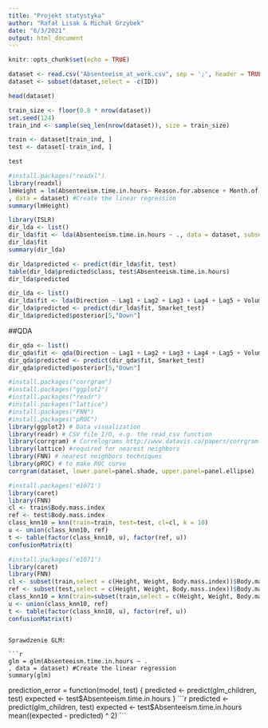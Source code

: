 ```yaml
---
title: "Projekt statystyka"
author: "Rafał Lisak & Michał Grzybek"
date: "6/3/2021"
output: html_document
---
```


```r
knitr::opts_chunk$set(echo = TRUE)
```

```r
dataset <- read.csv("Absenteeism_at_work.csv", sep = ';', header = TRUE)
dataset <- subset(dataset,select = -c(ID))
```

```r
head(dataset)
```

```r

train_size <- floor(0.8 * nrow(dataset))
set.seed(124)
train_ind <- sample(seq_len(nrow(dataset)), size = train_size)

train <- dataset[train_ind, ]
test <- dataset[-train_ind, ]
```

```r
test
```

```r
#install.packages("readxl")
library(readxl)
lmHeight = lm(Absenteeism.time.in.hours~ Reason.for.absence + Month.of.absence + Age + Disciplinary.failure + Education + Son
, data = dataset) #Create the linear regression
summary(lmHeight)
```

```r
library(ISLR)
dir_lda <- list()
dir_lda$fit <- lda(Absenteeism.time.in.hours ~ ., data = dataset, subset=train_ind)
dir_lda$fit
summary(dir_lda)

dir_lda$predicted <- predict(dir_lda$fit, test)
table(dir_lda$predicted$class, test$Absenteeism.time.in.hours)
dir_lda$predicted
```
```r
dir_lda <- list()
dir_lda$fit <- lda(Direction ~ Lag1 + Lag2 + Lag3 + Lag4 + Lag5 + Volume, data = Smarket, subset = train)
dir_lda$predicted <- predict(dir_lda$fit, Smarket_test)
dir_lda$predicted$posterior[5,"Down"]
```

##QDA
```r
dir_qda <- list()
dir_qda$fit <- qda(Direction ~ Lag1 + Lag2 + Lag3 + Lag4 + Lag5 + Volume, data = Smarket, subset = train)
dir_qda$predicted <- predict(dir_qda$fit, Smarket_test)
dir_qda$predicted$posterior[5,"Down"]
```
```r
#install.packages("corrgram")
#install.packages("ggplot2")
#install.packages("readr")
#install.packages("lattice")
#install.packages("FNN")
#install.packages("pROC")
library(ggplot2) # Data visualization
library(readr) # CSV file I/O, e.g. the read_csv function
library(corrgram) # Correlograms http://www.datavis.ca/papers/corrgram.pdf
library(lattice) #required for nearest neighbors
library(FNN) # nearest neighbors techniques
library(pROC) # to make ROC curve
corrgram(dataset, lower.panel=panel.shade, upper.panel=panel.ellipse)
```

```r
#install.packages('e1071')
library(caret)
library(FNN)
cl <- train$Body.mass.index
ref <- test$Body.mass.index
class_knn10 = knn(train=train, test=test, cl=cl, k = 10) 
u <- union(class_knn10, ref)
t <- table(factor(class_knn10, u), factor(ref, u))
confusionMatrix(t)

```
```r
#install.packages('e1071')
library(caret)
library(FNN)
cl <- subset(train,select = c(Height, Weight, Body.mass.index))$Body.mass.index
ref <- subset(test,select = c(Height, Weight, Body.mass.index))$Body.mass.index
class_knn10 = knn(train=subset(train,select = c(Height, Weight, Body.mass.index)), test=subset(test,select = c(Height, Weight, Body.mass.index)), cl=cl, k = 10) 
u <- union(class_knn10, ref)
t <- table(factor(class_knn10, u), factor(ref, u))
confusionMatrix(t)

```

```

Sprawdzenie GLM:

```r
glm = glm(Absenteeism.time.in.hours ~ .
, data = dataset) #Create the linear regression
summary(glm)
```

prediction_error = function(model, test) {
  predicted <- predict(glm_children, test)
  expected <- test$Absenteeism.time.in.hours
}
```r
predicted <- predict(glm_children, test)
expected <- test$Absenteeism.time.in.hours
mean((expected - predicted) ^ 2)
```

